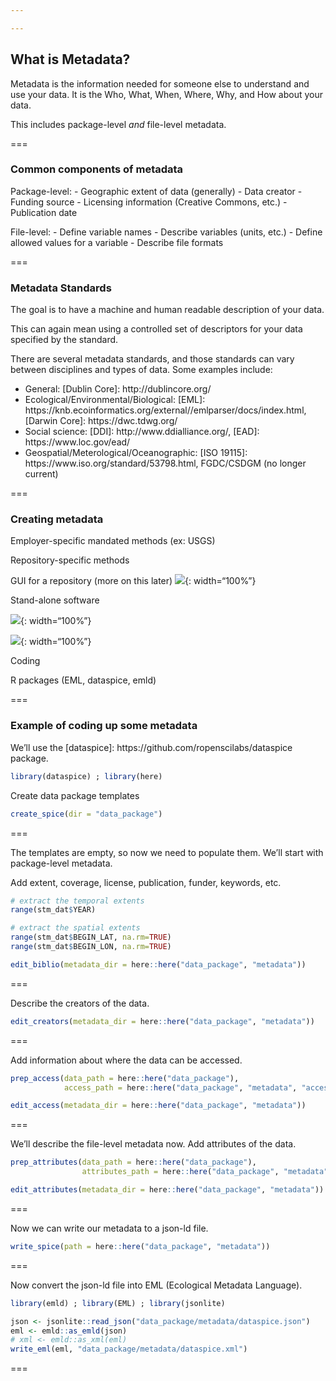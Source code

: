 ```yaml
---

---
```


## What is Metadata?

Metadata is the information needed for someone else to understand and use your data.  It is the Who, What, When, Where, Why, and How about your data.  

This includes package-level _and_ file-level metadata.  

===

### Common components of metadata

Package-level:
 - Geographic extent of data (generally)
 - Data creator
 - Funding source
 - Licensing information (Creative Commons, etc.)
 - Publication date

File-level:
 - Define variable names
 - Describe variables (units, etc.)
 - Define allowed values for a variable
 - Describe file formats

===

### Metadata Standards

The goal is to have a machine and human readable description of your data. 

This can again mean using a controlled set of descriptors for your data specified by the standard. 

There are several metadata standards, and those standards can vary between disciplines
and types of data.  Some examples include:

   - General: [Dublin Core]: http://dublincore.org/
   - Ecological/Environmental/Biological: [EML]: https://knb.ecoinformatics.org/external//emlparser/docs/index.html, [Darwin Core]: https://dwc.tdwg.org/
   - Social science: [DDI]: http://www.ddialliance.org/, [EAD]: https://www.loc.gov/ead/ 
   - Geospatial/Meterological/Oceanographic: [ISO 19115]: https://www.iso.org/standard/53798.html, FGDC/CSDGM (no longer current)

===

### Creating metadata

Employer-specific mandated methods (ex: USGS)

Repository-specific methods

   GUI for a repository (more on this later)
   ![]({{ site.baseurl }}/images/knb_snap.PNG){: width="100%"} 
   
Stand-alone software
   
   [Data Curator]: https://github.com/ODIQueensland/data-curator - still in beta
   ![]({{ site.baseurl }}/images/Data_Curator_snap.PNG){: width="100%"} 
      
   [Morpho]: https://knb.ecoinformatics.org/tools - stable but not terribly user friendly
   ![]({{ site.baseurl }}/images/Morpho_snap.PNG){: width="100%"} 
   
Coding

   R packages (EML, dataspice, emld)

===

### Example of coding up some metadata

We'll use the [dataspice]: https://github.com/ropenscilabs/dataspice package. 
```r
library(dataspice) ; library(here)
```

Create data package templates
```r
create_spice(dir = "data_package")
```
 
=== 
 
The templates are empty, so now we need to populate them. 
We'll start with package-level metadata. 

Add extent, coverage, license, publication, funder, keywords, etc. 
```r
# extract the temporal extents
range(stm_dat$YEAR)

# extract the spatial extents
range(stm_dat$BEGIN_LAT, na.rm=TRUE)
range(stm_dat$BEGIN_LON, na.rm=TRUE)
```

```r
edit_biblio(metadata_dir = here::here("data_package", "metadata"))
```

===

Describe the creators of the data. 
```r
edit_creators(metadata_dir = here::here("data_package", "metadata"))
```

===

Add information about where the data can be accessed.
```r
prep_access(data_path = here::here("data_package"),
            access_path = here::here("data_package", "metadata", "access.csv"))
```

```r
edit_access(metadata_dir = here::here("data_package", "metadata"))
```

===

We'll describe the file-level metadata now.
Add attributes of the data.
```r
prep_attributes(data_path = here::here("data_package"),
                attributes_path = here::here("data_package", "metadata", "attributes.csv"))  
```

```r
edit_attributes(metadata_dir = here::here("data_package", "metadata"))
```

===

Now we can write our metadata to a json-ld file.
```r
write_spice(path = here::here("data_package", "metadata"))
```

===

Now convert the json-ld file into EML (Ecological Metadata Language).
```r
library(emld) ; library(EML) ; library(jsonlite)

json <- jsonlite::read_json("data_package/metadata/dataspice.json")
eml <- emld::as_emld(json)
# xml <- emld::as_xml(eml)
write_eml(eml, "data_package/metadata/dataspice.xml")
```

===
